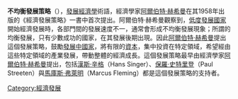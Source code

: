 '''不均衡發展策略'''（{{lang-en|Strategy of unbalanced growth}}），[[發展經濟學|發展經濟學]]術語，經濟學家[[阿爾伯特·赫希曼|阿爾伯特·赫希曼]]在其1958年出版的《經濟發展策略》一書中首次提出。阿爾伯特·赫希曼觀察到，[[低度發展國家|低度發展國家]]開始經濟發展時，各部門間的發展速度不一，通常會形成不均衡發展現象；所謂的均衡發展，只有少數成功的國家，在其發展後期出現。因此[[阿爾伯特·赫希曼|阿爾伯特·赫希曼]]提出這個發展策略，鼓勵[[發展中國家|發展中國家]]，將有限的[[資本|資本]]，集中投資在特定領域，希望經由這些特定領域的產業發展，帶動整體的經濟成長。這個發展策略最早由經濟學家[[阿爾伯特·赫希曼|阿爾伯特·赫希曼]]提出，包括[[漢斯·辛格|漢斯·辛格]]（Hans Singer）、[[保羅·史特里登|保羅·史特里登]]（Paul Streeten）與[[馬庫斯·弗萊明|馬庫斯·弗萊明]]（Marcus Fleming）都是這個發展策略的支持者。

[[Category:經濟發展|Category:經濟發展]]